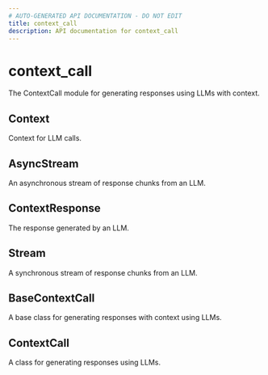 ```yaml
---
# AUTO-GENERATED API DOCUMENTATION - DO NOT EDIT
title: context_call
description: API documentation for context_call
---
```


# context_call

The ContextCall module for generating responses using LLMs with context.

## <ApiType type="Alias" path="calls/context_call/index" symbolName="Context" /> Context

Context for LLM calls.

## <ApiType type="Alias" path="calls/context_call/index" symbolName="AsyncStream" /> AsyncStream

An asynchronous stream of response chunks from an LLM.

## <ApiType type="Alias" path="calls/context_call/index" symbolName="ContextResponse" /> ContextResponse

The response generated by an LLM.

## <ApiType type="Alias" path="calls/context_call/index" symbolName="Stream" /> Stream

A synchronous stream of response chunks from an LLM.

## <ApiType type="Alias" path="calls/context_call/index" symbolName="BaseContextCall" /> BaseContextCall

A base class for generating responses with context using LLMs.

## <ApiType type="Class" path="calls/context_call/index" symbolName="ContextCall" /> ContextCall

A class for generating responses using LLMs.

